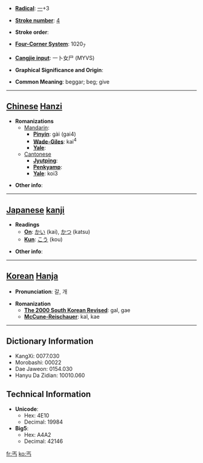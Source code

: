 * '''[[Wiktionary:Chinese radical index| Radical]]''': [[Wiktionary:Chinese radical index 一|一]]+3

* '''[[Wiktionary:Chinese total strokes index|Stroke number]]''': [[Wiktionary:Chinese total strokes index 4|4]]

* '''Stroke order''': 

* '''[[Wiktionary:Chinese four corner index|Four-Corner System]]''': 1020<sub>7</sub>

* '''[[Wiktionary:Chinese Cangjie index|Cangjie input]]''': 一卜女尸 (MYVS)

* '''Graphical Significance and Origin''': 

* '''Common Meaning''': beggar; beg; give

----

== [[Chinese]] [[Hanzi]] ==

* '''Romanizations'''
** [[Mandarin]]:
*** '''[[Pinyin]]''': gài (gai4)
*** '''[[Wade-Giles]]''': kai<sup>4</sup>
*** '''[[Yale]]''': 
**[[Cantonese]]
***'''[[Jyutping]]''':
***'''[[Penkyamp]]''': 
***'''[[Yale]]''': koi3

* '''Other info''': 

----

== [[Japanese]] [[kanji]] ==

* '''Readings'''
** '''[[On]]''': [[かい]] (kai), [[かつ]] (katsu)
** '''[[Kun]]''': [[こう]] (kou)

* '''Other info''':  

----

== [[Korean]] [[Hanja]] ==

* '''Pronunciation''': 갈, 개

* '''Romanization'''
** '''[[The 2000 South Korean Revised Romanization|The 2000 South Korean Revised]]''': gal, gae
** '''[[McCune-Reischauer]]''': kal, kae

----

== Dictionary Information ==

* KangXi: 0077.030
* Morobashi: 00022
* Dae Jaweon: 0154.030
* Hanyu Da Zidian: 10010.060

== Technical Information ==

* '''Unicode''':
** Hex: 4E10
** Decimal: 19984
* '''Big5''':
** Hex: A4A2
** Decimal: 42146

[[fr:丐]]
[[ko:丐]]